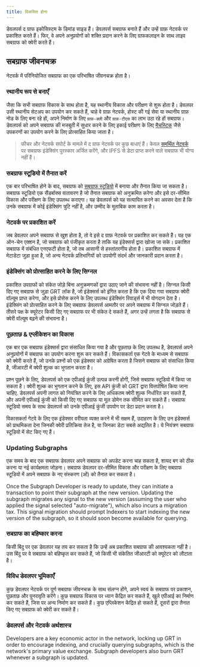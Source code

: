 ```yaml
---
title: विकसित होना
---
```


डेवलपर्स द ग्राफ इकोसिस्टम के डिमांड साइड हैं। डेवलपर्स सबग्राफ बनाते हैं और उन्हें ग्राफ़ नेटवर्क पर प्रकाशित करते हैं। फिर, वे अपने अनुप्रयोगों को शक्ति प्रदान करने के लिए ग्राफकलाइन के साथ लाइव सबग्राफ को क्वेरी करते हैं।

## सबग्राफ जीवनचक्र

नेटवर्क में परिनियोजित सबग्राफ का एक परिभाषित जीवनचक्र होता है।

### स्थानीय रूप से बनाएँ

जैसा कि सभी सबग्राफ विकास के साथ होता है, यह स्थानीय विकास और परीक्षण से शुरू होता है। डेवलपर उसी स्थानीय सेटअप का उपयोग कर सकते हैं, चाहे वे ग्राफ़ नेटवर्क, होस्ट की गई सेवा या स्थानीय ग्राफ़ नोड के लिए बना रहे हों, अपने निर्माण के लिए `ग्राफ़-क्ली` और `ग्राफ़-टीएस` का लाभ उठा रहे हों सबग्राफ। डेवलपर्स को अपने सबग्राफ की मजबूती में सुधार करने के लिए इकाई परीक्षण के लिए [मैचस्टिक](https://github.com/LimeChain/matchstick) जैसे उपकरणों का उपयोग करने के लिए प्रोत्साहित किया जाता है।

> फीचर और नेटवर्क सपोर्ट के मामले में द ग्राफ नेटवर्क पर कुछ बाधाएं हैं। केवल [समर्थित नेटवर्क](/developing/supported-networks) पर सबग्राफ इंडेक्सिंग पुरस्कार अर्जित करेंगे, और IPFS से डेटा प्राप्त करने वाले सबग्राफ भी योग्य नहीं हैं।

### सबग्राफ स्टूडियो में तैनात करें

एक बार परिभाषित होने के बाद, सबग्राफ को [सबग्राफ स्टूडियो](https://thegraph.com/docs/en/deploying/subgraph-studio-faqs/) में बनाया और तैनात किया जा सकता है। सबग्राफ स्टूडियो एक सैंडबॉक्स वातावरण है जो तैनात सबग्राफ को अनुक्रमित करेगा और इसे दर-सीमित विकास और परीक्षण के लिए उपलब्ध कराएगा। यह डेवलपर्स को यह सत्यापित करने का अवसर देता है कि उनके सबग्राफ में कोई इंडेक्सिंग त्रुटि नहीं है, और उम्मीद के मुताबिक काम करता है।

### नेटवर्क पर प्रकाशित करें

जब डेवलपर अपने सबग्राफ से खुश होता है, तो वे इसे द ग्राफ़ नेटवर्क पर प्रकाशित कर सकते हैं। यह एक ऑन-चेन एक्शन है, जो सबग्राफ को पंजीकृत करता है ताकि यह इंडेक्सर्स द्वारा खोजा जा सके। प्रकाशित सबग्राफ में संबंधित एनएफटी होता है, जो तब आसानी से हस्तांतरणीय होता है। प्रकाशित सबग्राफ में मेटाडेटा जुड़ा हुआ है, जो अन्य नेटवर्क प्रतिभागियों को उपयोगी संदर्भ और जानकारी प्रदान करता है।

### इंडेक्सिंग को प्रोत्साहित करने के लिए सिग्नल

प्रकाशित उपग्राफों को संकेत जोड़े बिना अनुक्रमणकों द्वारा उठाए जाने की संभावना नहीं है। सिग्नल किसी दिए गए सबग्राफ से जुड़ा GRT लॉक है, जो इंडेक्सर्स को इंगित करता है कि एक दिया गया सबग्राफ क्वेरी वॉल्यूम प्राप्त करेगा, और इसे प्रोसेस करने के लिए उपलब्ध इंडेक्सिंग रिवार्ड्स में भी योगदान देता है। इंडेक्सिंग को प्रोत्साहित करने के लिए सबग्राफ डेवलपर्स आमतौर पर अपने सबग्राफ में सिग्नल जोड़ते हैं। तीसरे पक्ष के क्यूरेटर किसी दिए गए सबग्राफ पर भी संकेत दे सकते हैं, अगर उन्हें लगता है कि सबग्राफ से क्वेरी वॉल्यूम बढ़ने की संभावना है।

### पूछताछ & एप्लीकेशन का विकास

एक बार एक सबग्राफ इंडेक्सर्स द्वारा संसाधित किया गया है और पूछताछ के लिए उपलब्ध है, डेवलपर्स अपने अनुप्रयोगों में सबग्राफ का उपयोग करना शुरू कर सकते हैं। विकासकर्ता एक गेटवे के माध्यम से सबग्राफ को क्वेरी करते हैं, जो उनके प्रश्नों को एक इंडेक्सर को अग्रेषित करता है जिसने सबग्राफ को संसाधित किया है, जीआरटी में क्वेरी शुल्क का भुगतान करता है।

प्रश्न पूछने के लिए, डेवलपर्स को एक एपीआई कुंजी उत्पन्न करनी होगी, जिसे सबग्राफ स्टूडियो में किया जा सकता है। क्वेरी शुल्क का भुगतान करने के लिए, इस API कुंजी को GRT द्वारा वित्तपोषित किया जाना चाहिए. डेवलपर्स अपनी लागत को नियंत्रित करने के लिए अधिकतम क्वेरी शुल्क निर्धारित कर सकते हैं, और अपनी एपीआई कुंजी को किसी दिए गए सबग्राफ या मूल डोमेन तक सीमित कर सकते हैं। सबग्राफ स्टूडियो समय के साथ डेवलपर्स को उनके एपीआई कुंजी उपयोग पर डेटा प्रदान करता है।

विकासकर्ता गेटवे के लिए एक इंडेक्सर वरीयता व्यक्त करने में भी सक्षम हैं, उदाहरण के लिए उन इंडेक्सर्स को प्राथमिकता देना जिनकी क्वेरी प्रतिक्रिया तेज है, या जिनका डेटा सबसे अद्यतित है। ये नियंत्रण सबग्राफ स्टूडियो में सेट किए गए हैं।

### Updating Subgraphs

एक समय के बाद एक सबग्राफ डेवलपर अपने सबग्राफ को अपडेट करना चाह सकता है, शायद बग को ठीक करना या नई कार्यक्षमता जोड़ना। सबग्राफ डेवलपर दर-सीमित विकास और परीक्षण के लिए सबग्राफ स्टूडियो में अपने सबग्राफ के नए संस्करण (ओं) को तैनात कर सकता है।

Once the Subgraph Developer is ready to update, they can initiate a transaction to point their subgraph at the new version. Updating the subgraph migrates any signal to the new version (assuming the user who applied the signal selected "auto-migrate"), which also incurs a migration tax. This signal migration should prompt Indexers to start indexing the new version of the subgraph, so it should soon become available for querying.

### सबग्राफ का बहिष्कार करना

किसी बिंदु पर एक डेवलपर यह तय कर सकता है कि उन्हें अब प्रकाशित सबग्राफ की आवश्यकता नहीं है। उस बिंदु पर वे सबग्राफ को बहिष्कृत कर सकते हैं, जो किसी भी संकेतित जीआरटी को क्यूरेटर को लौटाता है।

### विविध डेवलपर भूमिकाएँ

कुछ डेवलपर नेटवर्क पर पूर्ण सबग्राफ जीवनचक्र के साथ संलग्न होंगे, अपने स्वयं के सबग्राफ पर प्रकाशन, पूछताछ और पुनरावृति करेंगे। कुछ सबग्राफ विकास पर ध्यान केंद्रित कर सकते हैं, खुले एपीआई का निर्माण कर सकते हैं, जिस पर अन्य निर्माण कर सकते हैं। कुछ एप्लिकेशन केंद्रित हो सकते हैं, दूसरों द्वारा तैनात किए गए सबग्राफ को क्वेरी कर सकते हैं।

### डेवलपर्स और नेटवर्क अर्थशास्त्र

Developers are a key economic actor in the network, locking up GRT in order to encourage indexing, and crucially querying subgraphs, which is the network's primary value exchange. Subgraph developers also burn GRT whenever a subgraph is updated.
